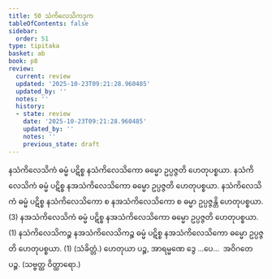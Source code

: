 ```yaml
---
title: 50 သံကိလေသိကဒုက
tableOfContents: false
sidebar:
  order: 51
type: tipitaka
basket: ab
book: p8
review:
  current: review
  updated: '2025-10-23T09:21:28.960485'
  updated_by: ''
  notes: ''
  history:
  - state: review
    date: '2025-10-23T09:21:28.960485'
    updated_by: ''
    notes: ''
    previous_state: draft
---
```



<ReviewStatus review={frontmatter.review} showDetails={true} />

<HypothesisAnnotation frontmatter={frontmatter} />

<DynamicBreadcrumb />

<Division number="69" book="p8" e="ch" v="40" p="96">

<Paragraph number="214" book="p8">
နသံကိလေသိကံ ဓမ္မံ ပဋိစ္စ နသံကိလေသိကော ဓမ္မော ဥပ္ပဇ္ဇတိ ဟေတုပစ္စယာ. နသံကိလေသိကံ ဓမ္မံ ပဋိစ္စ နအသံကိလေသိကော ဓမ္မော ဥပ္ပဇ္ဇတိ ဟေတုပစ္စယာ. နသံကိလေသိကံ ဓမ္မံ ပဋိစ္စ နသံကိလေသိကော စ နအသံကိလေသိကော စ ဓမ္မာ ဥပ္ပဇ္ဇန္တိ ဟေတုပစ္စယာ. (3)
</Paragraph>

<Paragraph number="215" book="p8">
နအသံကိလေသိကံ ဓမ္မံ ပဋိစ္စ နအသံကိလေသိကော ဓမ္မော ဥပ္ပဇ္ဇတိ ဟေတုပစ္စယာ. (1)
</Paragraph>

<Paragraph number="216" book="p8">
နသံကိလေသိကဉ္စ နအသံကိလေသိကဉ္စ ဓမ္မံ ပဋိစ္စ နအသံကိလေသိကော ဓမ္မော ဥပ္ပဇ္ဇတိ ဟေတုပစ္စယာ. (1) (သံခိတ္တံ.)
</Paragraph>

<Paragraph number="217" book="p8">
ဟေတုယာ ပဉ္စ, အာရမ္မဏေ ဒွေ …ပေ…  အဝိဂတေ ပဉ္စ. (သဗ္ဗတ္ထ ဝိတ္ထာရော.)
</Paragraph>
</Division>